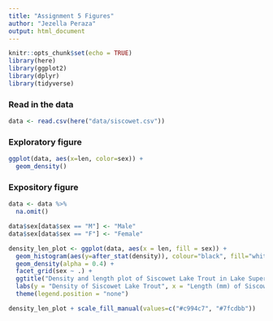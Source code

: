 ```yaml
---
title: "Assignment 5 Figures"
author: "Jezella Peraza"
output: html_document
---
```


```r
knitr::opts_chunk$set(echo = TRUE)
library(here)
library(ggplot2)
library(dplyr)
library(tidyverse)
```

### Read in the data

```r
data <- read.csv(here("data/siscowet.csv"))
```

### Exploratory figure

```r
ggplot(data, aes(x=len, color=sex)) +
  geom_density()
```

### Expository figure

```r
data <- data %>%
  na.omit()

data$sex[data$sex == "M"] <- "Male"
data$sex[data$sex == "F"] <- "Female"
```


```r
density_len_plot <- ggplot(data, aes(x = len, fill = sex)) +
  geom_histogram(aes(y=after_stat(density)), colour="black", fill="white", binwidth = 20) +
  geom_density(alpha = 0.4) + 
  facet_grid(sex ~ .) + 
  ggtitle("Density and length plot of Siscowet Lake Trout in Lake Superior, Michigan") +
  labs(y = "Density of Siscowet Lake Trout", x = "Length (mm) of Siscowet Lake Trout") +
  theme(legend.position = "none") 

density_len_plot + scale_fill_manual(values=c("#c994c7", "#7fcdbb"))
```

